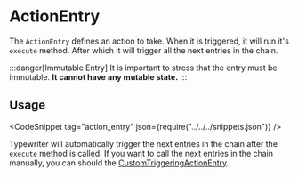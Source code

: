
# ActionEntry

The `ActionEntry` defines an action to take. When it is triggered, it will run it's `execute` method.
After which it will trigger all the next entries in the chain.

:::danger[Immutable Entry]
It is important to stress that the entry must be immutable.
**It cannot have any mutable state.**
:::

## Usage
<CodeSnippet tag="action_entry" json={require("../../../snippets.json")} />

Typewriter will automatically trigger the next entries in the chain after the `execute` method is called.
If you want to call the next entries in the chain manually, you can should the [CustomTriggeringActionEntry](./custom_triggering_action.mdx).
